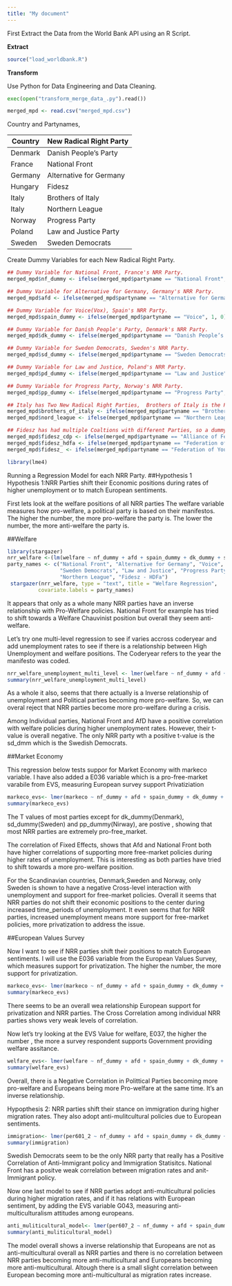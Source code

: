 ```yaml
---
title: "My document"
---
```



First Extract the Data from the World Bank API using an R Script.

**Extract**

```r
source("load_worldbank.R")
```


**Transform**

Use Python for Data Engineering and Data Cleaning.

```python
exec(open("transform_merge_data_.py").read())
```


```r
merged_mpd <- read.csv("merged_mpd.csv")

```

Country and Partynames,



| Country | New Radical Right Party |
|---------|-------------------------|
| Denmark | Danish People's Party   |
| France  | National Front          |
| Germany | Alternative for Germany |
| Hungary | Fidesz                  |
| Italy   | Brothers of Italy       |
| Italy   | Northern League         |
| Norway  | Progress Party          |
| Poland  | Law and Justice Party   |
| Sweden  | Sweden Democrats        |

Create Dummy Variables for each New Radical Right Party.

```r
## Dummy Variable for National Front, France's NRR Party.
merged_mpd$nf_dummy <- ifelse(merged_mpd$partyname == "National Front", 1, 0)
```

```r
## Dummy Variable for Alternative for Germany, Germany's NRR Party.
merged_mpd$afd <- ifelse(merged_mpd$partyname == "Alternative for Germany", 1, 0)
```

```r
## Dummy Variable for Voice(Vox), Spain's NRR Party.
merged_mpd$spain_dummy <- ifelse(merged_mpd$partyname == "Voice", 1, 0)
```

```r
## Dummy Variable for Danish People's Party, Denmark's NRR Party.
merged_mpd$dk_dummy <- ifelse(merged_mpd$partyname == "Danish People’s Party", 1, 0)
```

```r
## Dummy Variable for Sweden Democrats, Sweden's NRR Party.
merged_mpd$sd_dummy <- ifelse(merged_mpd$partyname == "Sweden Democrats", 1, 0)
```

```r
## Dummy Variable for Law and Justice, Poland's NRR Party.
merged_mpd$pd_dummy <- ifelse(merged_mpd$partyname == "Law and Justice", 1, 0)
```

```r
## Dummy Variable for Progress Party, Norway's NRR Party.
merged_mpd$pp_dummy <- ifelse(merged_mpd$partyname == "Progress Party", 1, 0)
```

```r
## Italy has Two New Radical Right Parties,  Brothers of Italy is the Party of the current far-right Prime Minister, Meloni but the Northern League is also a Coaltion Party and has been aroudn longer..
merged_mpd$brothers_of_italy <- ifelse(merged_mpd$partyname == "Brothers of Italy", 1, 0)
merged_mpd$nord_league <- ifelse(merged_mpd$partyname == "Northern League", 1, 0)
```

```r
## Fidesz has had multiple Coaltions with different Parties, so a dummy value for Each Coalition name. This is relevant as Fidesz started off as a Classcially Liberal Party but has since moved to the Far-Right. fidesz_hdfa is the current Coalition Party of Fidesz and is the Far-Right Party used as comparsion against their fellow NRR counterparts.
merged_mpd$fidesz_cdp <- ifelse(merged_mpd$partyname == "Alliance of Federation of Young Democrats - Hungarian Civic Union - Christian Democratic People's Party", 1, 0)
merged_mpd$fidesz_hdfa <- ifelse(merged_mpd$partyname == "Federation of Young Democrats - Hungarian Civic Party - Hungarian Democratic Forum- Alliance", 1, 0)
merged_mpd$fidesz_ <- ifelse(merged_mpd$partyname == "Federation of Young Democrats", 1, 0)
```


```r
library(lme4)   
```

Running a Regression Model for each NRR Party.
##Hypothesis 1
Hypothesis 1:NRR Parties shift their Economic positions during rates of higher unemployment or to match European sentiments.


First lets look at the welfare positions of all NRR parties
The welfare variable measures how pro-welfare, a political party is based on their manifestos. The higher the number, the more pro-welfare the party is. The lower the number, the more anti-welfare the party is.

##Welfare
```r
library(stargazer)
nrr_welfare <-(lm(welfare ~ nf_dummy + afd + spain_dummy + dk_dummy + sd_dummy + pd_dummy + pp_dummy + brothers_of_italy + nord_league + fidesz_hdfa, data = merged_mpd))
party_names <- c("National Front", "Alternative for Germany", "Voice", "Danish People's Party",
                 "Sweden Democrats", "Law and Justice", "Progress Party", "Brothers of Italy",
                 "Northern League", "Fidesz - HDFa")
 stargazer(nrr_welfare, type = "text", title = "Welfare Regression",
          covariate.labels = party_names)                
```


It appears that only as a whole many NRR parties have an inverse relationship with Pro-Welfare policies. National Front for example has tried to shift towards a Welfare Chauvinist position but overall they seem anti-welfare.


Let's try one multi-level regression to see if varies accross coderyear and add unemployment rates to see if there is a relationship between High  Unemployment and welfare positions.
The Coderyear refers to the year the manifesto was coded.

```r
nrr_welfare_unemployment_multi_level <- lmer(welfare ~ nf_dummy + afd + spain_dummy + dk_dummy + sd_dummy + pd_dummy + pp_dummy + brothers_of_italy + nord_league + fidesz_hdfa +SL.UEM.TOTL.ZS+(1 | coderyear), data = merged_mpd)
summary(nrr_welfare_unemployment_multi_level)
```

As a whole it also, seems that there actually is a Inverse relationship of unemployment and Political parties becoming more pro-welfare. So, we can overal reject that NRR parties become more pro-welfare during a crisis.

Among Individual parties, National Front and AfD have a positive correlation with welfare policies during higher unemployment rates. However, their t-value is overall negative. The only NRR party wth a positive t-value is the sd_dmm which is the Swedish Democrats.

##Market Economy

This regression below tests suppor for Market Economy with markeco variable. I have also added a E036 variable which is a pro-free-market varabile from EVS, measuring European survey support Privatiziation

```r
markeco_evs<- lmer(markeco ~ nf_dummy + afd + spain_dummy + dk_dummy + sd_dummy + pd_dummy + pp_dummy + brothers_of_italy + nord_league + fidesz_hdfa +SL.UEM.TOTL.ZS+(1 | coderyear), data = merged_mpd)
summary(markeco_evs)
```

The T values of most parties except for dk_dummy(Denmark), sd_dummy(Sweden) and pp_dummy(Nirway), are postive , showing that most NRR parties are extremely pro-free_market.

The correlation of Fixed Effects, shows that Afd and National Front both have higher correlations of supporting more free-market policies during higher rates of unemployment. This is interesting as both parties have tried to shift towards a more pro-welfare position.

For the Scandinavian countries, Denmark,Sweden and Norway, only Sweden is shown to have a negative Cross-level interaction with unemployment and support for free-market policies. Overall it seems that NRR parties do not shift their economic positions to the center during increased time_periods of unemployment. It even seems that for NRR parties, increased unemployment means more support for free-market policies, more privatization to address the issue.

##European Values Survey

Now I want to see if NRR parties shift their positions to match European sentiments. I will use the E036 variable from the European Values Survey, which measures support for privatization. The higher the number, the more support for privatization.



```r
markeco_evs<- lmer(markeco ~ nf_dummy + afd + spain_dummy + dk_dummy + sd_dummy + pd_dummy + pp_dummy + brothers_of_italy + nord_league + fidesz_hdfa +E036+(1 |coderyear), data = merged_mpd)
summary(markeco_evs)
```

There seems to be an overall wea relationship European support for privatization and NRR parties. The Cross Correlation among individual NRR parties shows very weak levels of correlation. 



Now let's try looking at the EVS Value for welfare, E037, the higher the number , the more a survey respondent supports Government providing welfare assitance. 

```r
welfare_evs<- lmer(welfare ~ nf_dummy + afd + spain_dummy + dk_dummy + sd_dummy + pd_dummy + pp_dummy + brothers_of_italy + nord_league + fidesz_hdfa +E037+(1 |coderyear), data = merged_mpd)
summary(welfare_evs)
```

Overall, there is a Negative Correlation in Polittical Parties becoming more pro-welfare and Europeans being more Pro-welfare at the same time. It's an inverse relationship.


Hypopthesis 2: NRR parties shift their stance on immigration during higher migration rates. They also adopt anti-mulitcultural policies due to European sentiments.

```r
immigration<- lmer(per601_2 ~ nf_dummy + afd + spain_dummy + dk_dummy + sd_dummy + pd_dummy + pp_dummy + brothers_of_italy + nord_league + fidesz_hdfa+SM.POP.NETM+(1 |coderyear), data = merged_mpd)
summary(immigration)
```

Swedish Democrats seem to be the only NRR party that really has a Positive Correlation of Anti-Immigrant policy and Immigration Statisitcs. National Front has a positve weak correlation between migration rates and anit-Immigrant policy.


Now one last model to see if NRR parties adopt anti-multicultural policies during higher migration rates, and if it has relations with European sentiment, by adding the EVS variable G043, measuring anti-multiculturalism attitudes among europeans.
```r
anti_muliticultural_model<- lmer(per607_2 ~ nf_dummy + afd + spain_dummy + dk_dummy + sd_dummy + pd_dummy + pp_dummy + brothers_of_italy + nord_league + fidesz_hdfa+SM.POP.NETM+G043+(1 |coderyear), data = merged_mpd)
summary(anti_muliticultural_model)
```

The model overall shows a inverse relationship that Europeans are not as anti-multicultural overall as NRR parties and there is no correlation between NRR parties becoming more anti-multicultural and Europeans becoming more anti-multicultural. Altough there is a small slight correlation between European becoming more anti-multicultural as migration rates increase.

